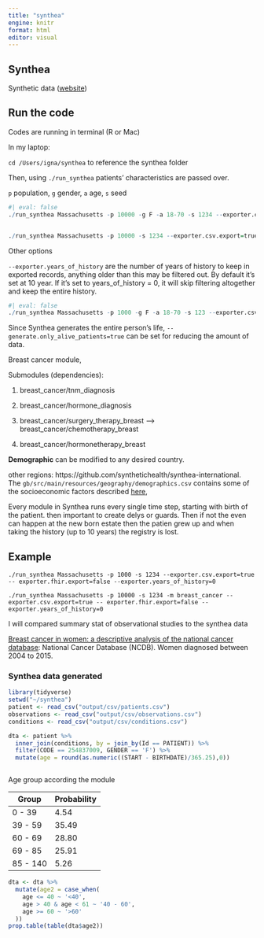 ```yaml
---
title: "synthea"
engine: knitr
format: html
editor: visual
---
```


## Synthea

Synthetic data ([website](https://github.com/synthetichealth/synthea/wiki))

## Run the code

Codes are running in terminal (R or Mac)

In my laptop:

`cd /Users/igna/synthea` to reference the synthea folder

Then, using `./run_synthea` patients' characteristics are passed over.

`p` population, `g` gender, `a` age, `s` seed

```r
#| eval: false
./run_synthea Massachusetts -p 10000 -g F -a 18-70 -s 1234 --exporter.csv.export=true -- exporter.fhir.export=false --exporter.years_of_history=0


./run_synthea Massachusetts -p 10000 -s 1234 --exporter.csv.export=true -- exporter.fhir.export=false --exporter.years_of_history=0

```

Other options

`--exporter.years_of_history` are the number of years of history to keep in exported records, anything older than this may be filtered out. By default it's set at 10 year. If it's set to years_of_history = 0, it will skip filtering altogether and keep the entire history.

```r
#| eval: false
./run_synthea Massachusetts -p 1000 -g F -a 18-70 -s 123 --exporter.csv.export=true --exporter.years_of_history=3
```

Since Synthea generates the entire person's life, `--generate.only_alive_patients=true` can be set for reducing the amount of data.

Breast cancer module,

Submodules (dependencies):

1.  breast_cancer/tnm_diagnosis

2.  breast_cancer/hormone_diagnosis

3.  breast_cancer/surgery_therapy_breast ---\> breast_cancer/chemotherapy_breast

4.  breast_cancer/hormonetherapy_breast

**Demographic** can be modified to any desired country.

other regions: https://github.com/synthetichealth/synthea-international. The `gb/src/main/resources/geography/demographics.csv` contains some of the socioeconomic factors described [here](https://github.com/synthetichealth/synthea/wiki/Demographics-for-Other-Areas#demographics-file-format), 

Every module in Synthea runs every single time step, starting with birth of the patient. then important to create delys or guards. Then if not the even can happen at the new born estate then the patien grew up and when taking the history (up to 10 years) the registry is lost.

## Example

`./run_synthea Massachusetts -p 1000 -s 1234 --exporter.csv.export=true -- exporter.fhir.export=false --exporter.years_of_history=0`

`./run_synthea Massachusetts -p 10000 -s 1234 -m breast_cancer --exporter.csv.export=true -- exporter.fhir.export=false --exporter.years_of_history=0`

I will compared summary stat of observational studies to the synthea data

[Breast cancer in women: a descriptive analysis of the national cancer database](https://www.ncbi.nlm.nih.gov/pmc/articles/PMC7569667/): National Cancer Database (NCDB). Women diagnosed between 2004 to 2015.

### Synthea data generated

```r
library(tidyverse)
setwd("~/synthea")
patient <- read_csv("output/csv/patients.csv")
observations <- read_csv("output/csv/observations.csv")
conditions <- read_csv("output/csv/conditions.csv")

dta <- patient %>% 
  inner_join(conditions, by = join_by(Id == PATIENT)) %>% 
  filter(CODE == 254837009, GENDER == 'F') %>% 
  mutate(age = round(as.numeric((START - BIRTHDATE)/365.25),0))



```

Age group according the module

| Group    | Probability |
|----------|-------------|
| 0 - 39   | 4.54        |
| 39 - 59  | 35.49       |
| 60 - 69  | 28.80       |
| 69 - 85  | 25.91       |
| 85 - 140 | 5.26        |

```r

dta <- dta %>% 
  mutate(age2 = case_when(
    age <= 40 ~ '<40',
    age > 40 & age < 61 ~ '40 - 60',
    age >= 60 ~ '>60'
  ))
prop.table(table(dta$age2))
```
